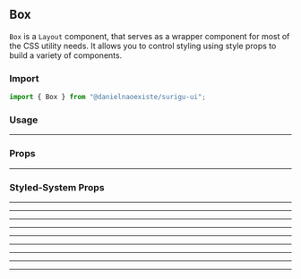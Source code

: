 

## Box

`Box` is a `Layout` component, that serves as a wrapper component for most of the CSS utility needs.
It allows you to control styling using style props to build a variety of components.

### Import

```js
import { Box } from "@danielnaoexiste/surigu-ui";
```

### Usage

<Canvas>
  <Story id="layout-box--example" />
</Canvas>

<hr />

### Props

<hr />

### Styled-System Props

<hr />

<SpaceDocs />
<hr />
<ColorDocs />
<hr />
<BorderDocs />
<hr />
<LayoutDocs />
<hr />
<FlexboxDocs />
<hr />
<PositionDocs />
<hr />
<ShadowDocs />
<hr />
<TypographyDocs />
<hr />
<BackgroundDocs />

